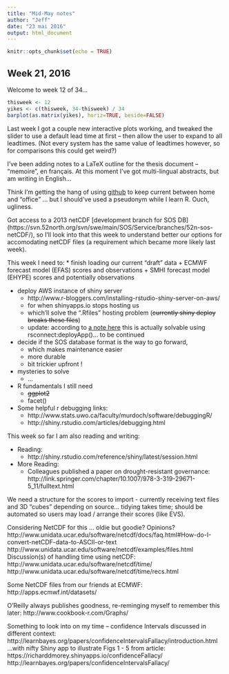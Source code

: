 ```yaml
---
title: "Mid-May notes"
author: "Jeff"
date: "23 mai 2016"
output: html_document
---
```


```r
knitr::opts_chunk$set(echo = TRUE)
```


## Week 21, 2016
Welcome to week 12 of 34...

```r
thisweek <- 12
yikes <- c(thisweek, 34-thisweek) / 34
barplot(as.matrix(yikes), horiz=TRUE, beside=FALSE)
```

Last week I got a couple new interactive plots working, and tweaked the slider to use a default lead time at first -- then allow the user to expand to all leadtimes. (Not every system has the same value of leadtimes however, so for comparisons this could get weird?)

I've been adding notes to a LaTeX outline for the thesis document -- "memoire", en français. At this moment I've got multi-lingual abstracts, but am writing in English...


Think I'm getting the hang of using [github](https://github.com/jeffnorville/shinysb1/) to keep current between home and "office" ... but I should've used a pseudonym while I learn R. Ouch, ugliness.


Got access to a 2013 netCDF [development branch for SOS DB] (https://svn.52north.org/svn/swe/main/SOS/Service/branches/52n-sos-netCDF/), so I'll look into that this week to understand better our options for accomodating netCDF files (a requirement which became more likely last week).


This week I need to: 
* finish loading our current "draft" data
    + ECMWF forecast model (EFAS) scores and observations
    + SMHI forecast model (EHYPE) scores and potentially observations

* deploy AWS instance of shiny server
    + http://www.r-bloggers.com/installing-rstudio-shiny-server-on-aws/
    + for when shinyapps.io stops hosting us
    + which'll solve the ".Rfiles" hosting problem (~~currently shiny deploy breaks these files~~)
    + update: according to [a note here](https://groups.google.com/forum/#!msg/shinyapps-users/dMjMJlk0cPQ/kB4GiIE7DQAJ) this is actually solvable using rsconnect:deployApp()... to be continued

* decide if the SOS database format is the way to go forward,
    + which makes maintenance easier
    + more durable
    + bit trickier upfront !
* mysteries to solve
    + ...
* R fundamentals I still need
    + ~~ggplot2~~
    + facet()
* Some helpful r debugging links:
    + http://www.stats.uwo.ca/faculty/murdoch/software/debuggingR/
    + http://shiny.rstudio.com/articles/debugging.html

This week so far I am also reading and writing:

* Reading:
    + http://shiny.rstudio.com/reference/shiny/latest/session.html

* More Reading:
    + Colleagues published a paper on drought-resistant governance: 
    http://link.springer.com/chapter/10.1007/978-3-319-29671-5_11/fulltext.html
    


We need a structure for the scores to import - currently receiving text files and 3D "cubes" depending on source... tidying takes time; should be automated so users may load / arrange their scores (like EVS).

Considering NetCDF for this ... oldie but goodie? Opinions?
http://www.unidata.ucar.edu/software/netcdf/docs/faq.html#How-do-I-convert-netCDF-data-to-ASCII-or-text
http://www.unidata.ucar.edu/software/netcdf/examples/files.html
Discussion(s) of handling time using netCDF:
http://www.unidata.ucar.edu/software/netcdf/time/
http://www.unidata.ucar.edu/software/netcdf/time/recs.html

Some NetCDF files from our friends at ECMWF:
http://apps.ecmwf.int/datasets/

O'Reilly always publishes goodness, re-reminging myself to remember this later:
http://www.cookbook-r.com/Graphs/


Something to look into on my time -- confidence Intervals discussed in different context:
http://learnbayes.org/papers/confidenceIntervalsFallacy/introduction.html
...with nifty Shiny app to illustrate Figs 1 - 5 from article:
https://richarddmorey.shinyapps.io/confidenceFallacy/
http://learnbayes.org/papers/confidenceIntervalsFallacy/


